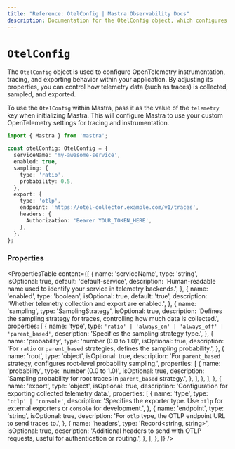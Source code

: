 ```yaml
---
title: "Reference: OtelConfig | Mastra Observability Docs"
description: Documentation for the OtelConfig object, which configures OpenTelemetry instrumentation, tracing, and exporting behavior.
---
```


# `OtelConfig`

The `OtelConfig` object is used to configure OpenTelemetry instrumentation, tracing, and exporting behavior within your application. By adjusting its properties, you can control how telemetry data (such as traces) is collected, sampled, and exported. 

To use the `OtelConfig` within Mastra, pass it as the value of the `telemetry` key when initializing Mastra. This will configure Mastra to use your custom OpenTelemetry settings for tracing and instrumentation.

```typescript showLineNumbers copy
import { Mastra } from 'mastra';

const otelConfig: OtelConfig = {
  serviceName: 'my-awesome-service',
  enabled: true,
  sampling: {
    type: 'ratio',
    probability: 0.5,
  },
  export: {
    type: 'otlp',
    endpoint: 'https://otel-collector.example.com/v1/traces',
    headers: {
      Authorization: 'Bearer YOUR_TOKEN_HERE',
    },
  },
};
```

### Properties

<PropertiesTable
  content={[
    {
      name: 'serviceName',
      type: 'string',
      isOptional: true,
      default: 'default-service',
      description:
        'Human-readable name used to identify your service in telemetry backends.',
    },
    {
      name: 'enabled',
      type: 'boolean',
      isOptional: true,
      default: 'true',
      description:
        'Whether telemetry collection and export are enabled.',
    },
    {
      name: 'sampling',
      type: 'SamplingStrategy',
      isOptional: true,
      description:
        'Defines the sampling strategy for traces, controlling how much data is collected.',
      properties: [
        {
          name: 'type',
          type: `'ratio' | 'always_on' | 'always_off' | 'parent_based'`,
          description:
            'Specifies the sampling strategy type.',
        },
        {
          name: 'probability',
          type: 'number (0.0 to 1.0)',
          isOptional: true,
          description:
            'For `ratio` or `parent_based` strategies, defines the sampling probability.',
        },
        {
          name: 'root',
          type: 'object',
          isOptional: true,
          description:
            'For `parent_based` strategy, configures root-level probability sampling.',
          properties: [
            {
              name: 'probability',
              type: 'number (0.0 to 1.0)',
              isOptional: true,
              description:
                'Sampling probability for root traces in `parent_based` strategy.',
            },
          ],
        },
      ],
    },
    {
      name: 'export',
      type: 'object',
      isOptional: true,
      description:
        'Configuration for exporting collected telemetry data.',
      properties: [
        {
          name: 'type',
          type: `'otlp' | 'console'`,
          description:
            'Specifies the exporter type. Use `otlp` for external exporters or `console` for development.',
        },
        {
          name: 'endpoint',
          type: 'string',
          isOptional: true,
          description:
            'For `otlp` type, the OTLP endpoint URL to send traces to.',
        },
        {
          name: 'headers',
          type: 'Record<string, string>',
          isOptional: true,
          description:
            'Additional headers to send with OTLP requests, useful for authentication or routing.',
        },
      ],
    },
  ]}
/>